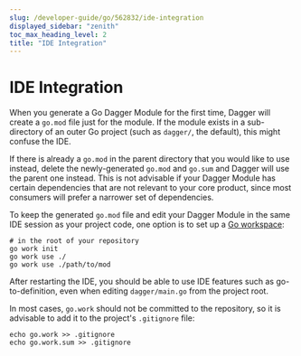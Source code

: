```yaml
---
slug: /developer-guide/go/562832/ide-integration
displayed_sidebar: "zenith"
toc_max_heading_level: 2
title: "IDE Integration"
---
```



# IDE Integration

<PartialExperimentalDocs />

When you generate a Go Dagger Module for the first time, Dagger will create a `go.mod` file just for the module. If the module exists in a sub-directory of an outer Go project (such as `dagger/`, the default), this might confuse the IDE.

If there is already a `go.mod` in the parent directory that you would like to use instead, delete the newly-generated `go.mod` and `go.sum` and Dagger will use the parent one instead. This is not advisable if your Dagger Module has certain dependencies that are not relevant to your core product, since most consumers will prefer a narrower set of dependencies.

To keep the generated `go.mod` file and edit your Dagger Module in the same IDE session as your project code, one option is to set up a [Go workspace](https://go.dev/doc/tutorial/workspaces):

```shell
# in the root of your repository
go work init
go work use ./
go work use ./path/to/mod
```

After restarting the IDE, you should be able to use IDE features such as go-to-definition, even when editing `dagger/main.go` from the project root.

In most cases, `go.work` should not be committed to the repository, so it is advisable to add it to the project's `.gitignore` file:

```shell
echo go.work >> .gitignore
echo go.work.sum >> .gitignore
```
